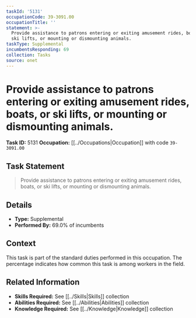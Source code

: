 ```yaml
---
taskId: '5131'
occupationCode: 39-3091.00
occupationTitle: ''
statement: >-
  Provide assistance to patrons entering or exiting amusement rides, boats, or
  ski lifts, or mounting or dismounting animals.
taskType: Supplemental
incumbentsResponding: 69
collection: Tasks
source: onet
---
```

# Provide assistance to patrons entering or exiting amusement rides, boats, or ski lifts, or mounting or dismounting animals.

**Task ID:** 5131
**Occupation:** [[../Occupations|Occupation]] with code `39-3091.00`

## Task Statement

> Provide assistance to patrons entering or exiting amusement rides, boats, or ski lifts, or mounting or dismounting animals.

## Details

- **Type:** Supplemental
- **Performed By:** 69.0% of incumbents

## Context

This task is part of the standard duties performed in this occupation. The percentage indicates how common this task is among workers in the field.

## Related Information

- **Skills Required:** See [[../Skills|Skills]] collection
- **Abilities Required:** See [[../Abilities|Abilities]] collection
- **Knowledge Required:** See [[../Knowledge|Knowledge]] collection
